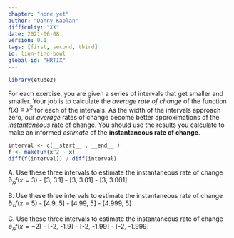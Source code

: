 ```yaml
---
chapter: "none yet"
author: "Danny Kaplan"
difficulty: "XX"
date: 2021-06-08 
version: 0.1
tags: [first, second, third]
id: lion-find-bowl
global-id: "HRTIX"
---
```


```r
library(etude2)
```

For each exercise, you are given a series of intervals that get smaller and smaller. Your job is to calculate the *average rate of change* of the function $f(x) \equiv x^2$ for each of the intervals. As the width of the intervals approach zero, our *average* rates of change become better approximations of the *instantaneous* rate of change. You should use the results you calculate to make an informed *estimate* of the **instantaneous rate of change**.



::: {.scaffolding}
```r
interval <- c(__start__ , __end__ )
f <- makeFun(x^2 ~ x)
diff(f(interval)) / diff(interval)
```
:::


A. Use these three intervals to estimate the instantaneous rate of change $\partial_x f(x=3)$
    - [3, 3.1]
    - [3, 3.01]
    - [3, 3.001]

B. Use these three intervals to estimate the instantaneous rate of change $\partial_x f(x=5)$
    - [4.9, 5]
    - [4.99, 5]
    - [4.999, 5]
    
C. Use these three intervals to estimate the instantaneous rate of change $\partial_x f(x=-2)$
    - [-2, -1.9]
    - [-2, -1.99]
    - [-2, -1.999]


